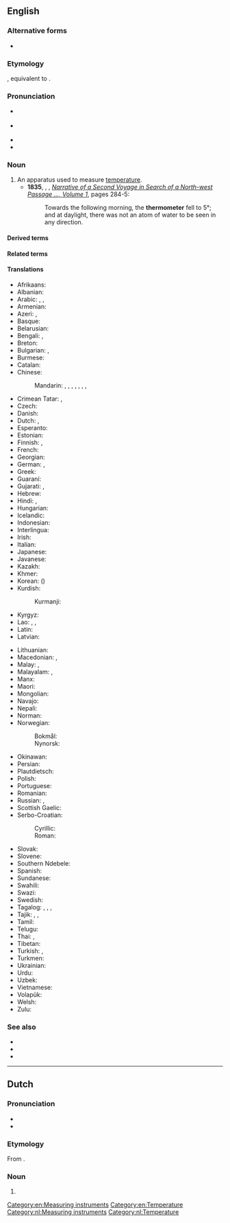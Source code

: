 {{also|Thermometer}}
==English==
{{wikipedia}}

===Alternative forms===
* {{l|en|thermometre}} {{qualifier|nonstandard}}

===Etymology===
{{PIE root|en|gʷʰer|meh₁}}
{{bor|en|fr|thermomètre}}, equivalent to {{confix|thermo|meter|lang=en}}.

===Pronunciation===
* {{a|GenAm}} {{IPA|/θɚˈmɑmɪtɚ/|lang=en}}
* {{a|RP}} {{IPA|/θəˈmɒmɪtə/|lang=en}}
* {{audio|en-us-thermometer.ogg|Audio (US)|lang=en}}
* {{hyphenation|ther|mom|e|ter|lang=en}}

===Noun===
{{en-noun}}

# An apparatus used to measure [[temperature]].
#* '''1835''', {{w|John Ross (Arctic explorer)|John Ross}}, {{w|James Clark Ross}}, ''[http://books.google.com.au/books?id=SdQBAAAAYAAJ Narrative of a Second Voyage in Search of a North-west Passage &hellip;, Volume 1]'', pages 284-5:
#*: Towards the following morning, the '''thermometer''' fell to 5&deg;; and at daylight, there was not an atom of water to be seen in any direction.

====Derived terms====
{{der4|lang=en|{{l|en|absolute thermometer}}
|{{l|en|adjustable contact}}
|{{l|en|air-temperature thermometer}}
|{{l|en|air thermometer}}
|{{l|en|alcohol thermometer}}
|{{l|en|auxiliary thermometer}}
|{{l|en|bath thermometer}}
|{{l|en|Beckmann differential thermometer}}
|{{l|en|Beckmann thermometer}}
|{{l|en|bimetallic stem thermometer}}
|{{l|en|bimetallic thermometer}}
|{{l|en|bi-metal mechanical thermometer}}
|{{l|en|bulb of a thermometer}}
|{{l|en|calibrate a thermometer}}
|{{l|en|calibrated thermometer}}
|{{l|en|capillary thermometer}}
|{{l|en|Celsius's thermometer}}
|{{l|en|Celsius thermometer}}
|{{l|en|Celsius' thermometer}}
|{{l|en|Centigrade thermometer}}, {{l|en|centigrade thermometer}}
|{{l|en|clinical thermometer}}
|{{l|en|constant pressure air thermometer}}
|{{l|en|constant pressure thermometer}}, {{l|en|constant-pressure thermometer}}
|{{l|en|constant volume air thermometer}}
|{{l|en|constant volume gas thermometer}}
|{{l|en|constant volume thermometer}}, {{l|en|constant-volume thermometer}}
|{{l|en|contact thermometer}}
|{{l|en|Coulomb Blockade Thermometer}} ([[CBT]])
|{{l|en|Delisle's thermometer}}
|{{l|en|Delisle thermometer}}
|{{l|en|dial thermometer}}
|{{l|en|digital thermometer}}
|{{l|en|differential thermometer}}
|{{l|en|direct-reading thermometer}}
|{{l|en|ear thermometer}}
|{{l|en|electronic registering thermometer}}
|{{l|en|electronic thermometer}}
|{{l|en|empirical thermometer}}
|{{l|en|ethanol-filled thermometer}}
|{{l|en|Fahrenheit's thermometer}}
|{{l|en|Fahrenheit thermometer}}
|{{l|en|fever thermometer}}
|{{l|en|filament thermometer}}
|{{l|en|film thermometer}}
|{{l|en|freezer thermometer}}
|{{l|en|fridge thermometer}}
|{{l|en|Galilean thermometer}}
|{{l|en|Galileo's thermometer}}
|{{l|en|Galileo thermometer}}
|{{l|en|glass thermometer}}
|{{l|en|Hauksbee's thermometer}}
|{{l|en|Hauksbee thermometer}}
|{{l|en|infrared thermometer}}
|{{l|en|kerosene-filled thermometer}}
|{{l|en|kerosene thermometer}}
|{{l|en|Linnaeus's thermometer}}
|{{l|en|Linnaeus thermometer}}
|{{l|en|Linnaeus' thermometer}}
|{{l|en|liquid crystal thermometer}}
|{{l|en|liquid-in-glass thermometer}}
|{{l|en|maximum and minimum thermometer}}
|{{l|en|maximum thermometer}}
|{{l|en|maximum-minimum thermometer}}, {{l|en|maximum minimum thermometer}}
|{{l|en|meat thermometer}}
|{{l|en|mechanical registering thermometer}}
|{{l|en|medical centigrade thermometer}}
|{{l|en|medical thermometer}}
|{{l|en|mercurial thermometer}}
|{{l|en|mercury-filled thermometer}}
|{{l|en|mercury-in-glass thermometer}}
|{{l|en|mercury thermometer}}
|{{l|en|minimum and maximum thermometer}}
|{{l|en|minimum thermometer}}
|{{l|en|minimum-maximum thermometer}}, {{l|en|minimum maximum thermometer}}
|{{l|en|non-registering thermometer}}
|{{l|en|oven thermometer}}
|{{l|en|patio thermometer}}
|{{l|en|pill thermometer}}
|{{l|en|platinum resistance thermometer}} ([[PRT]])
|{{l|en|pocket thermometer}}
|{{l|en|primary thermometer}}
|{{l|en|protected thermometer}}
|{{l|en|read the thermometer}}
|{{l|en|Réaumur's thermometer}}, {{l|en|Reaumur's thermometer}}
|{{l|en|Réaumur thermometer}}, {{l|en|Reaumur thermometer}}
|{{l|en|recording thermometer}}
|{{l|en|reference thermometer}}
|{{l|en|registering thermometer}}
|{{l|en|remote-reading thermometer}}
|{{l|en|resistance thermometer}}
|{{l|en|reversing thermometer}}
|{{l|en|secondary thermometer}}
|{{l|en|self-registering thermometer}}
|{{l|en|Six's maximum and minimum thermometer}}
|{{l|en|Six's thermometer}}
|{{l|en|spirit-filled thermometer}}
|{{l|en|spirit thermometer}}
|{{l|en|standard thermometer}}
|{{l|en|steel-tube mercury thermometer}}
|{{l|en|thermometer bulb}}
|{{l|en|thermometer code}}
|{{l|en|thermometer column}}
|{{l|en|thermometer reading}}
|{{l|en|thermometer scale}}
|{{l|en|thermometer temperature reading}}
|{{l|en|the thermometer is pointing to 7 degrees}}
|{{l|en|the thermometer shows 100 degrees}}
|{{l|en|toluene-filled thermometer}}
|{{l|en|turnover-thermometer}}
|{{l|en|unprotected reversing thermometer}}
|{{l|en|unprotected thermometer}}
|{{l|en|vapor pressure thermometer}}
|{{l|en|vapour pressure thermometer}}
|{{l|en|wet-bulb thermometer}}
|{{l|en|wine thermometer}}
|{{l|en|wire-wound thermometer}}
}}

====Related terms====
{{rel3|lang=en|{{l|en|thermistors}}
|{{l|en|thermocouple}}
|{{l|en|thermometric}}
|{{l|en|thermometrical}}
|{{l|en|thermometrically}}
|{{l|en|thermometry}}
|{{l|en|thermoscope}}
|{{l|en|thermostat}}
}}

====Translations====
{{trans-top|apparatus used to measure temperature}}
* Afrikaans: {{t|af|termometer}}
* Albanian: {{t|sq|termometr|m}}
* Arabic: {{t|ar|تِرْمُومِتْر|m|tr=tirmumitr}}, {{t|ar|مِقْيَاس اَلْحَرَارَة|m}}, {{t|ar|مِيزَان اَلْحَرَارَة|m}}
* Armenian: {{t+|hy|ջերմաչափ}}
* Azeri: {{t|az|i̇stilikölçən}}, {{t|az|termometr}}
* Basque: {{t+|eu|termometro}}
* Belarusian: {{t|be|тэрмо́метр|m}}
* Bengali: {{t+|bn|থার্মোমিটার}}, {{t|bn|উষ্মমাপক|tr=uṣmômapôk}}
* Breton: {{t+|br|gwrezverker|m}}
* Bulgarian: {{t|bg|термометър|m}}, {{t|bg|топломе́р|sc=Cyrl}}
* Burmese: {{t+|my|သာမိုမီတာ}}
* Catalan: {{t+|ca|termòmetre|m}}
* Chinese:
*: Mandarin: {{t+|cmn|溫度計|sc=Hani}}, {{t+|cmn|温度计|tr=wēndùjì|sc=Hani}}, {{t+|cmn|溫度錶|sc=Hani}}, {{t+|cmn|温度表|tr=wēndùbiǎo|sc=Hani}}, {{t+|cmn|寒暑錶|sc=Hani}}, {{t+|cmn|寒暑表|tr=hánshǔbiǎo|sc=Hani}}, {{t+|cmn|體溫錶|sc=Hani}}, {{t+|cmn|体温表|tr=tǐwēnbiǎo|sc=Hani}} {{qualifier|for measuring body temperature}}
* Crimean Tatar: {{t|crh|sıcaqölçer}}, {{t|crh|termometr}}
* Czech: {{t|cs|teploměr|m}}
* Danish: {{t+|da|termometer|n}}
* Dutch: {{t+|nl|thermometer|m}}, {{t|nl|warmtemeter|m}}
* Esperanto: {{t+|eo|termometro}}
* Estonian: {{t|et|kraadiklaas}}
* Finnish: {{t+|fi|lämpömittari}}, {{t|fi|kuumemittari}} {{qualifier|for measuring body temperature}}
* French: {{t+|fr|thermomètre|m}}
* Georgian: {{t|ka|თერმომეტრი}}
* German: {{t+|de|Thermometer|n|m}}, {{t|de|Wärmemesser|m}}
* Greek: {{t+|el|θερμόμετρο|m}}
* Guaraní: {{t|gn|mba'epytu ra'ãha}}
* Gujarati: {{t|gu|ઉષ્ણતામાપક|tr=uṣṇatāmāpak|sc=Gujr}}, {{t|gu|તાપમાપક|tr=tāpmāpak|sc=Gujr}}
* Hebrew: {{t+|he|מדחום|alt=מַדְחֹם|tr=madḥóm}}
* Hindi: {{t|hi|तापमापी|tr=tāpmāpī}}, {{t+|hi|थर्मामीटर|m}}
* Hungarian: {{t+|hu|hőmérő}}
* Icelandic: {{t+|is|hitamælir}}
* Indonesian: {{t+|id|pengukur suhu}}
* Interlingua: {{t|ia|thermometro}}
* Irish: {{t|ga|teirmiméadar|m}}
* Italian: {{t+|it|termometro|m}}
* Japanese: {{t+|ja|温度計|tr=おんどけい, ondokei}}
* Javanese: {{t|jv|ꦠꦺꦂꦩꦺꦴꦩꦺꦠꦼꦂ|tr=tèrmomèter}}
* Kazakh: {{t+|kk|термометр}}
* Khmer: {{t|km|កែវស្ទង់កំដៅ|tr=kaev stɔǝŋ kɑmdav|sc=Khmr}}
* Korean: {{t+|ko|온도계|sc=Kore}} ({{t+|ko|溫度計|sc=Kore}})
* Kurdish:
*: Kurmanji: {{t|ku|têhnpîv|sc=Latn}}
* Kyrgyz: {{t|ky|термометр}}
* Lao: {{t|lo|ບາຫລອດ}}, {{t|lo|ບາຫຼອດ}}, {{t|lo|ເຄື່ອງແທກອຸນນະພູມ}}
* Latin: {{t|la|thermometrus|m}}
* Latvian: {{t|lv|termometrs|m}}
{{trans-mid}}
* Lithuanian: {{t+|lt|termometras|m}}
* Macedonian: {{t|mk|термоме́тар|m}}, {{t|mk|топломе́р|m}}
* Malay: {{t|ms|jangka suhu}}, {{t|ms|termometer}}
* Malayalam: {{t|ml|താപമാപിനി|sc=Mlym}}, {{t+|ml|ഉഷ്ണമാപിനി|sc=Mlym}}
* Manx: {{t|gv|tempreilyssane}}
* Maori: {{t|mi|ine-mahana}}
* Mongolian: {{t|mn|термометр}}
* Navajo: {{t|nv|hadoh dóó hakʼaz neiłkidígíí}}
* Nepali: {{t|ne|तापमापी}}
* Norman: {{t|nrf|thèrmomètre|m}} {{qualifier|Jersey}}
* Norwegian:
*: Bokmål: {{t|nb|termometer|n}}
*: Nynorsk: {{t|nn|termometer|n}}
* Okinawan: {{t|ryu|寒暖計|tr=かんだんちー, kandanchī}}
* Persian: {{t+|fa|دماسنج|tr=damâ-sanj|sc=fa-Arab}}
* Plautdietsch: {{t|pdt|Grodglauss|n}}
* Polish: {{t+|pl|termometr|m}}
* Portuguese: {{t+|pt|termômetro|m}}
* Romanian: {{t+|ro|termometru|n}}
* Russian: {{t+|ru|термо́метр|m}}, {{t+|ru|гра́дусник|m}} {{qualifier|for measuring body temperature}}
* Scottish Gaelic: {{t|gd|teas-mheidh|f}}
* Serbo-Croatian:
*: Cyrillic: {{t|sh|топломер|m}}
*: Roman: {{t+|sh|toplomjer|m}}
* Slovak: {{t|sk|teplomer|m}}
* Slovene: {{t|sl|toplomér|m}}
* Southern Ndebele: {{t|nr|isimedimtjhiso}}
* Spanish: {{t|es|termómetro|m}}
* Sundanese: {{t|su|ᮒᮦᮁᮙᮧᮙᮦᮒᮨᮁ|tr=térmométer}}
* Swahili: {{t+|sw|kipimajoto}}
* Swazi: {{t|ss|silinganisi kushisa}}
* Swedish: {{t+|sv|termometer|c}}
* Tagalog: {{t|tl|initsukat}}, {{t|tl|initsukod}}, {{t|tl|panigi}}, {{t|tl|initbutod}}
* Tajik: {{t+|tg|термометр}}, {{t|tg|ҳароратсанҷ}}, {{t|tg|дамосанҷ}}
* Tamil: {{t+|ta|வெப்பமானி}}
* Telugu: {{t+|te|ఉష్ణమాపకం}}
* Thai: {{t|th|เครื่องวัดอุณหภูมิ}}, {{t|th|เทอร์มอมิเตอร์}}
* Tibetan: {{t|bo|དྲོ་གྲང་ལྟ་ཆས}}
* Turkish: {{t+|tr|sıcaklıkölçer}}, {{t+|tr|termometre}}
* Turkmen: {{t|tk|termometr}}
* Ukrainian: {{t|uk|термо́метр|m}}
* Urdu: {{t|ur|ترمامیٹر|m|tr=tarmāmīṭar}}
* Uzbek: {{t+|uz|termometr}}
* Vietnamese: {{t+|vi|nhiệt kế}}
* Volapük: {{t+|vo|tärmomet}}
* Welsh: {{t|cy|tymeriadur|m}}
* Zulu: {{t|zu|isikalakushisa}}
{{trans-bottom}}

===See also===
* {{l|en|barometer}}
* {{l|en|hygrometer}}
* {{l|en|temperature sensor}}

[[Category:en:Measuring instruments]]
[[Category:en:Temperature]]

----

==Dutch==
{{wikipedia|lang=nl}}

===Pronunciation===
* {{audio|Nl-thermometer.ogg|Audio|lang=nl}}
* {{hyphenation|ther|mo|me|ter|lang=nl}}

===Etymology===
{{PIE root|nl|gʷʰer|meh₁}}
From {{affix|nl|thermo-|meter}}.

===Noun===
{{nl-noun|m|-s|thermometertje}}

# {{l|en|thermometer}}

[[Category:nl:Measuring instruments]]
[[Category:nl:Temperature]]